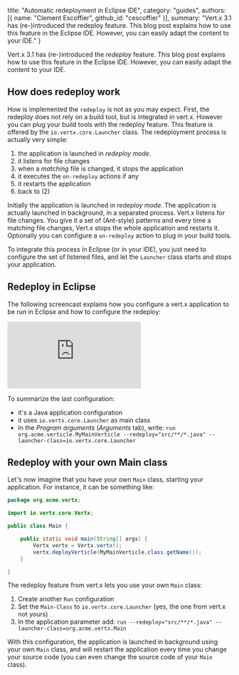   title: "Automatic redeployment in Eclipse IDE",
  category: "guides",
  authors: [{
    name: "Clement Escoffier",
    github_id: "cescoffier"
  }],
  summary: "Vert.x 3.1 has (re-)introduced the redeploy feature. This blog post explains how to use this feature in the Eclipse IDE. However, you can easily adapt the content to your IDE."
}

Vert.x 3.1 has (re-)introduced the _redeploy_ feature. This blog post explains how to use this feature in the Eclipse IDE. However, you can easily adapt the content to your IDE.

## How does redeploy work

How is implemented the `redeploy` is not as you may expect. First, the redeploy does not rely on a build tool, but is integrated in vert.x. However you can plug your build tools with the redeploy feature. This feature is offered by the `io.vertx.core.Launcher` class. The redeployment process is actually very simple:

1. the application is launched in _redeploy mode_.
2. it listens for file changes
3. when a _matching_ file is changed, it stops the application
4. it executes the `on-redeploy` actions if any
5. it restarts the application
6. back to (2)

Initially the application is launched in _redeploy mode_. The application is actually launched in background, in a separated process. Vert.x listens for file changes. You give it a set of (Ant-style) patterns and every time a matching file changes, Vert.x stops the whole application and restarts it. Optionally you can configure a `on-redeploy` action to plug in your build tools.

To integrate this process in Eclipse (or in your IDE), you just need to configure the set of listened files, and let the `Launcher` class starts and stops your application.

## Redeploy in Eclipse

The following screencast explains how you configure a vert.x application to be run in Eclipse and how to configure the redeploy:

<div className="youtube-embed">
<iframe src="https://www.youtube.com/embed/iyZwAzEVX-o" frameBorder="0" allowFullScreen></iframe>
</div>

To summarize the last configuration:

* it's a Java application configuration
* it uses `io.vertx.core.Launcher` as main class
* In the _Program arguments_ (_Arguments_ tab), write: `run org.acme.verticle.MyMainVerticle --redeploy="src/**/*.java" --launcher-class=io.vertx.core.Launcher`

## Redeploy with your own Main class

Let's now imagine that you have your own `Main` class, starting your application. For instance, it can be something like:

```java
package org.acme.vertx;

import io.vertx.core.Vertx;

public class Main {

	public static void main(String[] args) {
		Vertx vertx = Vertx.vertx();
		vertx.deployVerticle(MyMainVerticle.class.getName());
	}

}
```

The redeploy feature from vert.x lets you use your own `Main` class:

1. Create another `Run` configuration
2. Set the `Main-Class` to `io.vertx.core.Launcher` (yes, the one from vert.x not yours)
3. In the application parameter add: `run --redeploy="src/**/*.java" --launcher-class=org.acme.vertx.Main`

With this configuration, the application is launched in background using your own `Main` class, and will restart the application every time you change your source code (you can even change the source code of your `Main` class).
